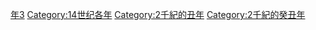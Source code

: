 {{Catnav|頁面分類|历史|歷史時代|年|14世纪各年}}

{{catmore}}
{{Commons category|1373}}

[[Category:1370年代|年3]]
[[Category:14世纪各年|Category:14世纪各年]]
[[Category:2千紀的丑年|Category:2千紀的丑年]]
[[Category:2千紀的癸丑年|Category:2千紀的癸丑年]]